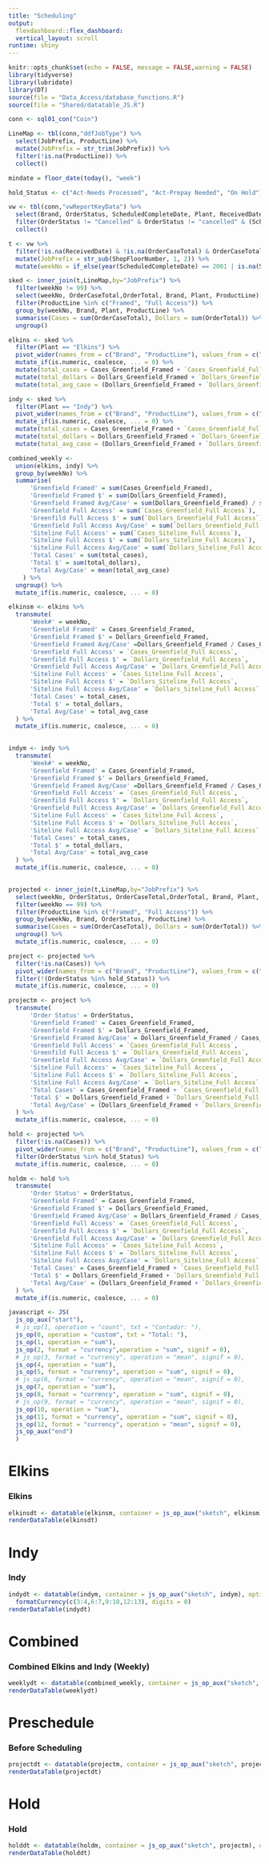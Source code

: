 ```yaml
---
title: "Scheduling"
output: 
  flexdashboard::flex_dashboard:
  vertical_layout: scroll
runtime: shiny
---
```


```r
knitr::opts_chunk$set(echo = FALSE, message = FALSE,warning = FALSE)
library(tidyverse)
library(lubridate)
library(DT)
source(file = "Data_Access/database_functions.R")
source(file = "Shared/datatable_JS.R")
```

```r
conn <- sql01_con("Coin")

LineMap <- tbl(conn,"ddfJobType") %>%
  select(JobPrefix, ProductLine) %>%
  mutate(JobPrefix = str_trim(JobPrefix)) %>% 
  filter(!is.na(ProductLine)) %>% 
  collect()

mindate = floor_date(today(), "week")

hold_Status <- c("Act-Needs Processed", "Act-Prepay Needed", "On Hold")

vw <- tbl(conn,"vwReportKeyData") %>% 
  select(Brand, OrderStatus, ScheduledCompleteDate, Plant, ReceivedDate, OrderCaseTotal, ShopFloorNumber, OrderTotal) %>% 
  filter(OrderStatus != "Cancelled" & OrderStatus != "cancelled" & (ScheduledCompleteDate == "2001-01-01" | ScheduledCompleteDate > mindate | is.na(ScheduledCompleteDate))) %>% 
  collect()

t <- vw %>%
  filter(!is.na(ReceivedDate) & !is.na(OrderCaseTotal) & OrderCaseTotal != 0)  %>% 
  mutate(JobPrefix = str_sub(ShopFloorNumber, 1, 2)) %>%
  mutate(weekNo = if_else(year(ScheduledCompleteDate) == 2001 | is.na(ScheduledCompleteDate) | OrderStatus == "On Hold", 99, isoweek(ScheduledCompleteDate)))
```

```r
sked <- inner_join(t,LineMap,by="JobPrefix") %>%
  filter(weekNo != 99) %>% 
  select(weekNo, OrderCaseTotal,OrderTotal, Brand, Plant, ProductLine) %>% 
  filter(ProductLine %in% c("Framed", "Full Access")) %>% 
  group_by(weekNo, Brand, Plant, ProductLine) %>% 
  summarise(Cases = sum(OrderCaseTotal), Dollars = sum(OrderTotal)) %>%
  ungroup() 

```

```r
  

elkins <- sked %>% 
  filter(Plant == "Elkins") %>% 
  pivot_wider(names_from = c("Brand", "ProductLine"), values_from = c("Cases", "Dollars")) %>% 
  mutate_if(is.numeric, coalesce, ... = 0) %>% 
  mutate(total_cases = Cases_Greenfield_Framed + `Cases_Greenfield_Full Access` + `Cases_Siteline_Full Access`) %>% 
  mutate(total_dollars = Dollars_Greenfield_Framed + `Dollars_Greenfield_Full Access` + `Dollars_Siteline_Full Access`) %>% 
  mutate(total_avg_case = (Dollars_Greenfield_Framed + `Dollars_Greenfield_Full Access` + `Dollars_Siteline_Full Access`) / (Cases_Greenfield_Framed + `Cases_Greenfield_Full Access` + `Cases_Siteline_Full Access`))

indy <- sked %>% 
  filter(Plant == "Indy") %>% 
  pivot_wider(names_from = c("Brand", "ProductLine"), values_from = c("Cases", "Dollars"))  %>% 
  mutate_if(is.numeric, coalesce, ... = 0) %>% 
  mutate(total_cases = Cases_Greenfield_Framed + `Cases_Greenfield_Full Access` + `Cases_Siteline_Full Access`) %>% 
  mutate(total_dollars = Dollars_Greenfield_Framed + `Dollars_Greenfield_Full Access` + `Dollars_Siteline_Full Access`) %>% 
  mutate(total_avg_case = (Dollars_Greenfield_Framed + `Dollars_Greenfield_Full Access` + `Dollars_Siteline_Full Access`) / (Cases_Greenfield_Framed + `Cases_Greenfield_Full Access` + `Cases_Siteline_Full Access`))

combined_weekly <- 
  union(elkins, indy) %>%
  group_by(weekNo) %>% 
  summarise(
      'Greenfield Framed' = sum(Cases_Greenfield_Framed),
      'Greenfield Framed $' = sum(Dollars_Greenfield_Framed),
      'Greenfield Framed Avg/Case' = sum(Dollars_Greenfield_Framed) / sum(Cases_Greenfield_Framed),
      'Greenfield Full Access' = sum(`Cases_Greenfield_Full Access`),
      'Greenfild Full Access $' = sum(`Dollars_Greenfield_Full Access`),
      'Greenfield Full Access Avg/Case' = sum(`Dollars_Greenfield_Full Access`) / sum(`Cases_Greenfield_Full Access`),
      'Siteline Full Access' = sum(`Cases_Siteline_Full Access`),
      'Siteline Full Access $' = sum(`Dollars_Siteline_Full Access`),
      'Siteline Full Access Avg/Case' = sum(`Dollars_Siteline_Full Access`) / sum(`Cases_Siteline_Full Access`),
      'Total Cases' = sum(total_cases),
      'Total $' = sum(total_dollars),
      'Total Avg/Case' = mean(total_avg_case)
    ) %>% 
  ungroup() %>% 
  mutate_if(is.numeric, coalesce, ... = 0)

elkinsm <- elkins %>% 
  transmute( 
      'Week#' = weekNo,
      'Greenfield Framed' = Cases_Greenfield_Framed,
      'Greenfield Framed $' = Dollars_Greenfield_Framed,
      'Greenfield Framed Avg/Case' =Dollars_Greenfield_Framed / Cases_Greenfield_Framed,
      'Greenfield Full Access' = `Cases_Greenfield_Full Access`,
      'Greenfild Full Access $' = `Dollars_Greenfield_Full Access`,
      'Greenfield Full Access Avg/Case' = `Dollars_Greenfield_Full Access` / `Cases_Greenfield_Full Access`,
      'Siteline Full Access' = `Cases_Siteline_Full Access`,
      'Siteline Full Access $' = `Dollars_Siteline_Full Access`,
      'Siteline Full Access Avg/Case' = `Dollars_Siteline_Full Access` / `Cases_Siteline_Full Access`,
      'Total Cases' = total_cases,
      'Total $' = total_dollars,
      'Total Avg/Case' = total_avg_case
  ) %>% 
  mutate_if(is.numeric, coalesce, ... = 0)
  

indym <- indy %>% 
  transmute( 
      'Week#' = weekNo,
      'Greenfield Framed' = Cases_Greenfield_Framed,
      'Greenfield Framed $' = Dollars_Greenfield_Framed,
      'Greenfield Framed Avg/Case' =Dollars_Greenfield_Framed / Cases_Greenfield_Framed,
      'Greenfield Full Access' = `Cases_Greenfield_Full Access`,
      'Greenfild Full Access $' = `Dollars_Greenfield_Full Access`,
      'Greenfield Full Access Avg/Case' = `Dollars_Greenfield_Full Access` / `Cases_Greenfield_Full Access`,
      'Siteline Full Access' = `Cases_Siteline_Full Access`,
      'Siteline Full Access $' = `Dollars_Siteline_Full Access`,
      'Siteline Full Access Avg/Case' = `Dollars_Siteline_Full Access` / `Cases_Siteline_Full Access`,
      'Total Cases' = total_cases,
      'Total $' = total_dollars,
      'Total Avg/Case' = total_avg_case
  ) %>% 
  mutate_if(is.numeric, coalesce, ... = 0)
  
```

```r
projected <- inner_join(t,LineMap,by="JobPrefix") %>% 
  select(weekNo, OrderStatus, OrderCaseTotal,OrderTotal, Brand, Plant, ProductLine) %>% 
  filter(weekNo == 99) %>%
  filter(ProductLine %in% c("Framed", "Full Access")) %>% 
  group_by(weekNo, Brand, OrderStatus, ProductLine) %>% 
  summarise(Cases = sum(OrderCaseTotal), Dollars = sum(OrderTotal)) %>% 
  ungroup() %>% 
  mutate_if(is.numeric, coalesce, ... = 0)

```

```r
project <- projected %>% 
  filter(!is.na(Cases)) %>% 
  pivot_wider(names_from = c("Brand", "ProductLine"), values_from = c("Cases", "Dollars")) %>% 
  filter(!(OrderStatus %in% hold_Status)) %>% 
  mutate_if(is.numeric, coalesce, ... = 0)

projectm <- project %>% 
  transmute(
      'Order Status' = OrderStatus,
      'Greenfield Framed' = Cases_Greenfield_Framed,
      'Greenfield Framed $' = Dollars_Greenfield_Framed,
      'Greenfield Framed Avg/Case' = Dollars_Greenfield_Framed / Cases_Greenfield_Framed,
      'Greenfield Full Access' = `Cases_Greenfield_Full Access`,
      'Greenfild Full Access $' = `Dollars_Greenfield_Full Access`, 
      'Greenfield Full Access Avg/Case' = `Dollars_Greenfield_Full Access` / `Cases_Greenfield_Full Access`, 
      'Siteline Full Access' = `Cases_Siteline_Full Access`,
      'Siteline Full Access $' = `Dollars_Siteline_Full Access`,
      'Siteline Full Access Avg/Case' = `Dollars_Siteline_Full Access` / `Cases_Siteline_Full Access`, 
      'Total Cases' = Cases_Greenfield_Framed + `Cases_Greenfield_Full Access` + `Cases_Siteline_Full Access`,
      'Total $' = Dollars_Greenfield_Framed + `Dollars_Greenfield_Full Access` + `Dollars_Siteline_Full Access`, 
      'Total Avg/Case' = (Dollars_Greenfield_Framed + `Dollars_Greenfield_Full Access` + `Dollars_Siteline_Full Access`) / (Cases_Greenfield_Framed + `Cases_Greenfield_Full Access` + `Cases_Siteline_Full Access`)
  ) %>% 
  mutate_if(is.numeric, coalesce, ... = 0)
```

```r
hold <- projected %>%
  filter(!is.na(Cases)) %>% 
  pivot_wider(names_from = c("Brand", "ProductLine"), values_from = c("Cases", "Dollars")) %>% 
  filter(OrderStatus %in% hold_Status) %>% 
  mutate_if(is.numeric, coalesce, ... = 0)

holdm <- hold %>% 
  transmute(
      'Order Status' = OrderStatus,
      'Greenfield Framed' = Cases_Greenfield_Framed,
      'Greenfield Framed $' = Dollars_Greenfield_Framed,
      'Greenfield Framed Avg/Case' = Dollars_Greenfield_Framed / Cases_Greenfield_Framed,
      'Greenfield Full Access' = `Cases_Greenfield_Full Access`,
      'Greenfild Full Access $' = `Dollars_Greenfield_Full Access`, 
      'Greenfield Full Access Avg/Case' = `Dollars_Greenfield_Full Access` / `Cases_Greenfield_Full Access`, 
      'Siteline Full Access' = `Cases_Siteline_Full Access`,
      'Siteline Full Access $' = `Dollars_Siteline_Full Access`,
      'Siteline Full Access Avg/Case' = `Dollars_Siteline_Full Access` / `Cases_Siteline_Full Access`, 
      'Total Cases' = Cases_Greenfield_Framed + `Cases_Greenfield_Full Access` + `Cases_Siteline_Full Access`,
      'Total $' = Dollars_Greenfield_Framed + `Dollars_Greenfield_Full Access` + `Dollars_Siteline_Full Access`, 
      'Total Avg/Case' = (Dollars_Greenfield_Framed + `Dollars_Greenfield_Full Access` + `Dollars_Siteline_Full Access`) / (Cases_Greenfield_Framed + `Cases_Greenfield_Full Access` + `Cases_Siteline_Full Access`)
  ) %>% 
  mutate_if(is.numeric, coalesce, ... = 0)
```

```r
javascript <- JS(
  js_op_aux("start"),
  # js_op(1, operation = "count", txt = "Contador: "),
  js_op(0, operation = "custom", txt = "Total: "),
  js_op(1, operation = "sum"),
  js_op(2, format = "currency",operation = "sum", signif = 0),
  # js_op(3, format = "currency", operation = "mean", signif = 0),
  js_op(4, operation = "sum"),
  js_op(5, format = "currency", operation = "sum", signif = 0),
  # js_op(6, format = "currency", operation = "mean", signif = 0),
  js_op(7, operation = "sum"),
  js_op(8, format = "currency", operation = "sum", signif = 0),
  # js_op(9, format = "currency", operation = "mean", signif = 0),
  js_op(10, operation = "sum"),
  js_op(11, format = "currency", operation = "sum", signif = 0),
  js_op(12, format = "currency", operation = "mean", signif = 0),
  js_op_aux("end")
  )

```

Elkins 
===================================== 

### Elkins

```r


elkinsdt <- datatable(elkinsm, container = js_op_aux("sketch", elkinsm), options = list(paging = FALSE, searching = FALSE, footerCallback = javascript), rownames = FALSE) %>% formatCurrency(c(3:4,6:7,9:10,12:13), digits = 0) 
renderDataTable(elkinsdt)
```

Indy
===================================== 
### Indy 

```r
indydt <- datatable(indym, container = js_op_aux("sketch", indym), options = list(paging = FALSE, searching = FALSE, footerCallback = javascript), rownames = FALSE) %>% 
  formatCurrency(c(3:4,6:7,9:10,12:13), digits = 0) 
renderDataTable(indydt)
```

Combined
===================================== 
### Combined Elkins and Indy (Weekly) 

```r
weeklydt <- datatable(combined_weekly, container = js_op_aux("sketch", combined_weekly), options = list(paging = FALSE, searching = FALSE, footerCallback = javascript), rownames = FALSE) %>%   formatCurrency(c(3:4,6:7,9:10,12:13), digits = 0) 
renderDataTable(weeklydt)
```


Preschedule
===================================== 
### Before Scheduling

```r
projectdt <- datatable(projectm, container = js_op_aux("sketch", projectm), options = list(paging = FALSE, searching = FALSE, footerCallback = javascript), rownames = FALSE) %>%   formatCurrency(c(3:4,6:7,9:10,12:13), digits = 0) 
renderDataTable(projectdt)
```

Hold
===================================== 
### Hold

```r
holddt <- datatable(holdm, container = js_op_aux("sketch", projectm), options = list(paging = FALSE, searching = FALSE, footerCallback = javascript), rownames = FALSE) %>%   formatCurrency(c(3:4,6:7,9:10,12:13), digits = 0) 
renderDataTable(holddt)
```

